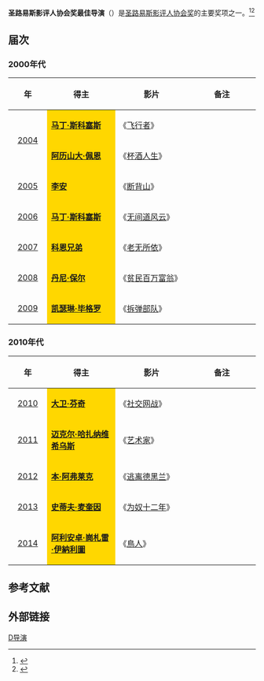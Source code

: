 '''圣路易斯影评人协会奖最佳导演'''（{{lang-en|'''St. Louis Gateway Film Critics Association Award for Best Director'''}}）是[[圣路易斯影评人协会|圣路易斯影评人协会奖]]的主要奖项之一。<ref>{{cite web |url=http://ent.sina.com.cn/m/f/2007-01-11/12081405958.html |title=圣路易斯影评人协会奖：《无间道风云》一统 |accessdate=2007 |publisher=新浪网 |work= |language=zh-hans |archive-date=2014-03-23 |archive-url=https://web.archive.org/web/20140323050632/http://ent.sina.com.cn/m/f/2007-01-11/12081405958.html |dead-url=no }}</ref><ref>{{cite web |url=http://gb.cri.cn/19664/2008/12/16/2745s2362275.htm |title=第5届美国圣路易斯影评人协会奖公布(图) |accessdate=2008 |publisher=国际在线 |work= |language=zh-hans |archive-date=2014-03-23 |archive-url=https://web.archive.org/web/20140323045255/http://gb.cri.cn/19664/2008/12/16/2745s2362275.htm |dead-url=no }}</ref>

== 届次 ==
=== 2000年代 ===
{| class="wikitable" width="95%" cellpadding="5"
|-
!width="100"|年
!width="300"|得主
!width="300"|影片
!width="300"|备注
|-
|rowspan= "2" style="text-align:center;"|  [[第1届圣路易斯影评人协会奖|2004]]  ||style="background:#FFD700;" | '''[[马丁·斯科塞斯|马丁·斯科塞斯]]''' || 《[[飞行者|飞行者]]》||
|-
|style="background:#FFD700;" | '''[[阿历山大·佩恩|阿历山大·佩恩]]''' || 《[[酒佬日記|杯酒人生]]》||
|-
|style="text-align:center;"| [[第2届圣路易斯影评人协会奖|2005]] ||  style="background:#FFD700;" |'''[[李安|李安]]''' || 《[[断背山|断背山]]》 ||  
|-
|style="text-align:center;"| [[第3届圣路易斯影评人协会奖|2006]] || style="background:#FFD700;" | '''[[马丁·斯科塞斯|马丁·斯科塞斯]]''' || 《[[无间道风云|无间道风云]]》 ||  
|-
|style="text-align:center;"| [[第4届圣路易斯影评人协会奖|2007]] || style="background:#FFD700;" | '''[[科恩兄弟|科恩兄弟]]''' || 《[[老无所依|老无所依]]》 ||  
|-
|style="text-align:center;"| [[第5届圣路易斯影评人协会奖|2008]] ||  style="background:#FFD700;" | '''[[丹尼·保尔|丹尼·保尔]]''' ||《[[贫民百万富翁|贫民百万富翁]]》  || 
|-
|style="text-align:center;"| [[第6届圣路易斯影评人协会奖|2009]] ||  style="background:#FFD700;" |'''[[凯瑟琳·毕格罗|凯瑟琳·毕格罗]]''' || 《[[拆弹部队|拆弹部队]]》 ||  
|}

=== 2010年代 ===
{| class="wikitable" width="95%" cellpadding="5"
|-
!width="100"|年
!width="300"|得主
!width="300"|影片
!width="300"|备注
|-
|style="text-align:center;"| [[第7届圣路易斯影评人协会奖|2010]] ||  style="background:#FFD700;" | '''[[大卫·芬奇|大卫·芬奇]]''' ||《[[社交网战|社交网战]]》  ||  
|-
|style="text-align:center;"| [[第8届圣路易斯影评人协会奖|2011]] ||  style="background:#FFD700;" | '''[[迈克尔·哈扎纳维希乌斯|迈克尔·哈扎纳维希乌斯]]''' ||  《[[艺术家_(电影)|艺术家]]》||  
|-
|style="text-align:center;"| [[第9届圣路易斯影评人协会奖|2012]] ||  style="background:#FFD700;" | '''[[本·阿弗莱克|本·阿弗莱克]]'''|| 《[[逃离德黑兰|逃离德黑兰]]》 || 
|-
|style="text-align:center;"| [[第10届圣路易斯影评人协会奖|2013]] || style="background:#FFD700;" | '''[[史蒂夫·麦奎因|史蒂夫·麦奎因]]'''||  《[[为奴十二年|为奴十二年]]》 ||  
|-
|style="text-align:center;"| [[第11届圣路易斯影评人协会奖|2014]] || style="background:#FFD700;" | '''[[阿利安卓·崗札雷·伊納利圖|阿利安卓·崗札雷·伊納利圖]]'''||  《[[鳥人_(2014年電影)|鳥人]]》 ||  
|}

==参考文献==
{{reflist}}

== 外部链接 ==
{{圣路易斯影评人协会奖}}

[[Category:圣路易斯影评人协会奖|D导演]]